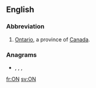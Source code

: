 {{also|Appendix:Variations of "on"}}
==English==

===Abbreviation===
{{rfc-header|Abbreviation}}
{{head|en|abbreviation}}

# [[Ontario]], a province of [[Canada]].

===Anagrams===
* {{l|en|N.O.}}, {{l|en|No}}, {{l|en|no}}, {{l|en|no.}}

[[fr:ON]]
[[sv:ON]]